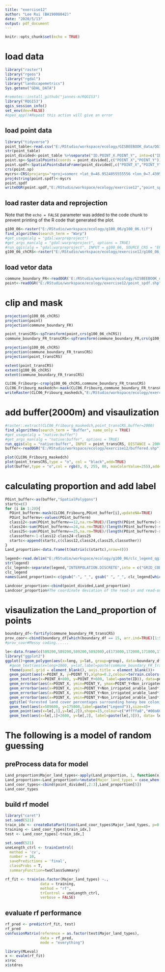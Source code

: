 ```yaml
---
title: "exercise12"
author: "Lee Rui (BA19008042)"
date: "2020/5/13"
output: pdf_document
---
```


```r
knitr::opts_chunk$set(echo = TRUE)
```

# load data 
```r
library("raster")
library("rgeos")
library("rgdal")
library("landscapemetrics") 
Sys.getenv("GDAL_DATA")

#remotes::install_github("jannes-m/RQGIS3")
library("RQGIS3")
qgis_session_info()
set_env(dev=FALSE)
#open_app()#Repeat this action will give an error
```

## load point data
```r
library("tidyverse")
point_table<-read.csv("E:/RStudio/workspace/ecology/GISBEEBOOK_data/QGIS/points_table.csv")
str(point_table)
point_divided<-point_table %>%separate("ID.POINT_X.POINT_Y", into=c("ID","POINT_X","POINT_Y"),sep=";", convert=TRUE)
point.sp<-SpatialPoints(coords = point_divided[,c("POINT_X","POINT_Y")])
point.spdf<-SpatialPointsDataFrame(point_divided[,c("POINT_X","POINT_Y")],data = point_divided[,2:3])
crs(point.sp)
mycrs<-CRS(projargs="+proj=somerc +lat_0=46.9524055555556 +lon_0=7.43958333333333 +k_0=1 +x_0=600000 +y_0=200000 +ellps=bessel +towgs84=674.374,15.056,405.346,0,0,0,0 +units=m +no_defs",doCheckCRSArgs=TRUE, SRS_string="EPSG:21781")
proj4string(point.spdf)<-mycrs
point.spdf
writeOGR(point.spdf,"E:/RStudio/workspace/ecology/exercise12","point_spdf",driver = "ESRI Shapefile",overwrite = TRUE)
```

## load raster data and reprojection
Note that the `echo = FALSE` parameter was added to the code chunk to prevent printing of the R code that generated the plot.
```r
g100_06<-raster("E:/RStudio/workspace/ecology/g100_06/g100_06.tif")
find_algorithms(search_term = "Warp")
#get_usage(alg = "gdal:warpreproject")
#get_args_man(alg = "gdal:warpreproject", options = TRUE)
#run_qgis(alg = "gdal:warpreproject", INPUT = g100_06, SOURCE_CRS = "EPSG: 21781", TARGET_CRS= "EPSG: 21781",OUTPUT="E:/RStudio/workspace/ecology/exercise12/g100_06_chcrs.tif")#cost too much time,here load the saved data before
g100_06_chCRS<-raster("E:/RStudio/workspace/ecology/exercise12/g100_06_chcrs.tif")
```

## load vetor data
```r
commune_boundary_FR<-readOGR('E:/RStudio/workspace/ecology/GISBEEBOOK_data/QGIS/commune_boundary_FR.shp')
point<-readOGR("E:/RStudio/workspace/ecology/exercise12/point_spdf.shp")
```

# clip and mask
```r
projection(g100_06_chCRS)
projection(point)
projection(commune_boundary_FR)
```

```r
point_transCRS<-spTransform(point,crs(g100_06_chCRS))
commune_boundary_FR_transCRS<-spTransform(commune_boundary_FR,crs(g100_06_chCRS))

projection(g100_06_chCRS)
projection(commune_boundary_FR_transCRS)
projection(point_transCRS)
```

```r
extent(point_transCRS)
extent(g100_06_chCRS)
extent(commune_boundary_FR_transCRS)
```

```r
CLC06_Fribourg<-crop(g100_06_chCRS,commune_boundary_FR_transCRS)
CLC06_Fribourg_maskedch<-mask(CLC06_Fribourg,commune_boundary_FR_transCRS,updateNA=TRUE)
writeRaster(CLC06_Fribourg_maskedch,"E:/RStudio/workspace/ecology/exercise12/CLC06_Fribourg_masked.tif",overwrite = TRUE)

```

# add buffer(2000m) and visaulization
```r
#raster::extract(CLC06_Fribourg_maskedch,point_transCRS,buffer=2000)
find_algorithms(search_term = "Buffer", name_only = TRUE)
#get_usage(alg = "native:buffer")
#get_args_man(alg = "native:buffer", options = TRUE)
run_qgis(alg = "native:buffer", INPUT = point_transCRS, DISTANCE = 2000, OUTPUT= "E:/RStudio/workspace/ecology/exercise12/buffered.shp")#Repeat this action will give an error
buffer<-readOGR("E:/RStudio/workspace/ecology/exercise12/buffered.shp")
```

```r
plot(CLC06_Fribourg_maskedch)
plot(point_transCRS,type = "o", col = "black",add=TRUE)
plot(buffer,type = "o",col = rgb(0, 0, 255, 80, maxColorValue=255),add=TRUE)
```

# calculating proportion and add label
```r
POint_buffer<-as(buffer,"SpatialPolygons")
startc=c()
for (i in 1:20){
  POint_bufferm<-mask(CLC06_Fribourg,POint_buffer[i],updateNA=TRUE)
  POint_buffermv<-values(POint_bufferm)
  class12<-sum(POint_buffermv==12,na.rm=TRUE)/(length(POint_buffermv)-sum(is.na(POint_buffermv)))
  class24<-sum(POint_buffermv==24,na.rm=TRUE)/(length(POint_buffermv)-sum(is.na(POint_buffermv)))
  class25<-sum(POint_buffermv==25,na.rm=TRUE)/(length(POint_buffermv)-sum(is.na(POint_buffermv)))
  classother<-1-class12-class24-class25
  startc<-append(startc,c(class12,class24,class25,classother))
}
Land_proportion<-data.frame(t(matrix(c(startc),nrow=4)))
```

```r
legend<-read.delim("E:/RStudio/workspace/ecology/g100_06/clc_legend_qgis.txt",skip=1)
str(legend)
clc_legend<-separate(legend,"INTERPOLATION.DISCRETE",into = c("GRID_CODE","b","c","d","e","f"),sep = ",")%>%unite(RGB, c(b, c, d, e), sep = ",", remove = TRUE)%>%separate("f",into = c("CLC_CODE","LABEL"),sep = " - ")
clc_legend
names(Land_proportion)<-c(gsub("-", "_", gsub(" ", "_", clc_legend[which(clc_legend == 12, arr.ind=TRUE)[1],4])),gsub(" ", "_", clc_legend[which(clc_legend == 24, arr.ind=TRUE)[1],4]),gsub(" ", "_", clc_legend[which(clc_legend == 25, arr.ind=TRUE)[1],4]),"Others")
```

```r
Landcoor_proportion<-cbind(point_divided,Land_proportion)
Landcoor_proportion#The coordinate deviation of the read-in and read-out data in R leads to a slight deviation in the calculation ratio
```

# visaulization the Land_proportion of points
```r
boundary_df<-fortify(commune_boundary_FR_transCRS)
prov_coor<-cbind(boundary_df[which(boundary_df == 15, arr.ind=TRUE)[1:51,1],1:2],commune_boundary_FR_transCRS$GEMNAME)
#prov_coor#Messy coding......
```

```r
le<-data.frame(c(589200,589200,589200,589200),c(173000,172000,171000,170000),c("Non-irrigated arable land","Coniferous forest","Mixed forest","Other over land"))#add legend
library("ggplot2")
ggplot()+geom_polygon(aes(x=long, y=lat, group=group), data=boundary_df, fill=cm.colors(2640:2640), colour="grey60")+
  #geom_text(aes(x=long+1000, y=lat,label=paste(commune_boundary_FR_transCRS$GEMNAME)),col=terrain.colors(10)[9],size = 2,check_overlap = TRUE,data=prov_coor)+#rmd doesn't want to show it
  theme(panel.grid = element_blank(), axis.title = element_blank())+
  geom_point(aes(x=POINT_X, y=POINT_Y),alpha=0.2,colour=terrain.colors(10)[7],size = 30,data=point_divided)+
  geom_text(aes(x=POINT_X+800, y=POINT_Y+600, label=paste(ID)), data=point_divided)+
  geom_errorbar(aes(x=POINT_X, ymin=POINT_Y, ymax=POINT_Y+Non_irrigated_arable_land*1000), data=Landcoor_proportion,size=5,color="#ffffa8", width=0)+
  geom_errorbar(aes(x=POINT_X, ymin=POINT_Y+Non_irrigated_arable_land*1000, ymax=POINT_Y+Non_irrigated_arable_land*1000+Coniferous_forest*1000), data=Landcoor_proportion, size=5, color="#00a600", width=0)+
  geom_errorbar(aes(x=POINT_X, ymin=POINT_Y+Non_irrigated_arable_land*1000+Coniferous_forest*1000, ymax=POINT_Y+Non_irrigated_arable_land*1000+Coniferous_forest*1000+Mixed_forest*1000), data=Landcoor_proportion, size=5, color="#4dff00", width=0)+
  geom_errorbar(aes(x=POINT_X, ymin=POINT_Y+Non_irrigated_arable_land*1000+Coniferous_forest*1000+Mixed_forest*1000, ymax=POINT_Y+Non_irrigated_arable_land*1000+Coniferous_forest*1000+Mixed_forest*1000+Others*1000), data=Landcoor_proportion, size=5, color="#ffffff", width=0)+
  ggtitle('Forested land cover percentages surrounding honey bee colonies')+
  geom_text(aes(x=589600, y=175000,label=paste("Legend")),size=4)+
  geom_point(aes(x=le[,1],y=le[,2]),shape=15,colour=c("#ffffa8","#00a600","#4dff00","#ffffff"),size = 4,data=le)+
  geom_text(aes(x=le[,1]+2600, y=le[,2], label=paste(le[,3])), data= le)#(really can't draw the pie)
```

# The following is a model of random guessing
## preProcess data for model
```r
Land_proportion$Major_land_types<-apply(Land_proportion, 1, function(x){which.max(x)})
Land_proportion<-Land_proportion%>%mutate(Major_land_types = case_when(Major_land_types == 1 ~ 'Non_irrigated_arable_land',Major_land_types == 2 ~ 'Coniferous_forest',Major_land_types == 3 ~ 'Mixed_forest',Major_land_types == 4 ~ 'Others'))
Land_coor_types<-cbind(point_divided[,2:3],Land_proportion[5])
Land_coor_types
```

## build rf model
```r
library("caret")
set.seed(521)
train_idx <- createDataPartition(Land_coor_types$Major_land_types, p=0.75, list=FALSE)
training <- Land_coor_types[train_idx,]
test <- Land_coor_types[-train_idx,]

set.seed(521)
uneLength_ctrl <- trainControl(
  method = 'cv',                  
  number = 10,                     
  savePredictions = 'final',
  classProbs = T,                  
  summaryFunction=twoClassSummary) 

rf_fit <- train(as.factor(Major_land_types) ~.,
                data = training, 
                method = "rf", 
                trControl = uneLength_ctrl,
                verbose = FALSE)

```

## evaluate rf performance
```r
rf_pred <- predict(rf_fit, test)
rf_pred
confusionMatrix(reference = as.factor(test$Major_land_types), 
                data = rf_pred,
                mode = "everything")
```

```r
library(MLeval)
x <- evalm(rf_fit)
x$roc
x$stdres
```

